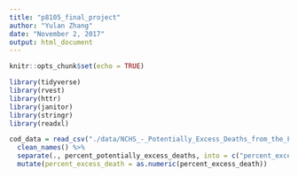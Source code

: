 ```yaml
---
title: "p8105_final_project"
author: "Yulan Zhang"
date: "November 2, 2017"
output: html_document
---
```


```r
knitr::opts_chunk$set(echo = TRUE)
```

```r
library(tidyverse)
library(rvest)
library(httr)
library(janitor)
library(stringr)
library(readxl)
```


```r
cod_data = read_csv("./data/NCHS_-_Potentially_Excess_Deaths_from_the_Five_Leading_Causes_of_Death.csv") %>%
  clean_names() %>%
  separate(., percent_potentially_excess_deaths, into = c("percent_excess_death"), sep = "%") %>%
  mutate(percent_excess_death = as.numeric(percent_excess_death))

```
